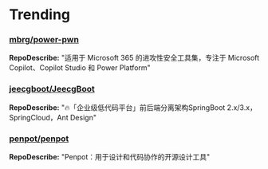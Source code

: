 
# Trending

### [mbrg/power-pwn](https://github.com/mbrg/power-pwn)
**RepoDescribe:** "适用于 Microsoft 365 的进攻性安全工具集，专注于 Microsoft Copilot、Copilot Studio 和 Power Platform"
  

### [jeecgboot/JeecgBoot](https://github.com/jeecgboot/JeecgBoot)
**RepoDescribe:** "🔥「企业级低代码平台」前后端分离架构SpringBoot 2.x/3.x，SpringCloud，Ant Design"
  

### [penpot/penpot](https://github.com/penpot/penpot)
**RepoDescribe:** "Penpot：用于设计和代码协作的开源设计工具"
  